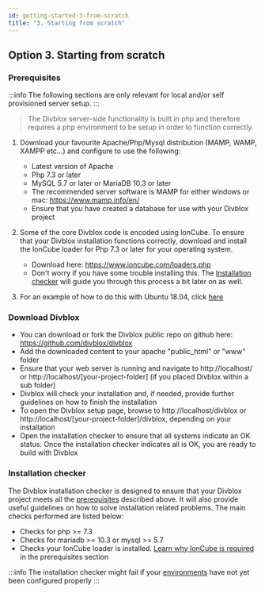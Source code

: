 ```yaml
---
id: getting-started-3-from-scratch
title: "3. Starting from scratch"
---
```




## Option 3. Starting from scratch

### Prerequisites

:::info
The following sections are only relevant for local and/or self provisioned server setup.
:::

> The Divblox server-side functionality is built in php and therefore requires a php environment to be setup in order to function correctly.

1. Download your favourite Apache/Php/Mysql distribution (MAMP, WAMP, XAMPP etc...) and configure to use the following:

    - Latest version of Apache
    - Php 7.3 or later
    - MySQL 5.7 or later or MariaDB 10.3 or later
    - The recommended server software is MAMP for either windows or mac: https://www.mamp.info/en/
    - Ensure that you have created a database for use with your Divblox project

2. Some of the core Divblox code is encoded using IonCube. To ensure that your Divblox installation functions correctly, download and install the IonCube loader for Php 7.3 or later for your operating system.

    - Download here: https://www.ioncube.com/loaders.php
    - Don't worry if you have some trouble installing this. The [Installation checker](#installation-checker) will guide you through this process a bit later on as well.

3. For an example of how to do this with Ubuntu 18.04, click [here](deployment?id=Install-Ubuntu-18.04-image)

### Download Divblox

-   You can download or fork the Divblox public repo on github here: https://github.com/divblox/divblox
-   Add the downloaded content to your apache "public_html" or "www" folder
-   Ensure that your web server is running and navigate to http://localhost/ or http://localhost/[your-project-folder] (if you placed Divblox within a sub folder)
-   Divblox will check your installation and, if needed, provide further guidelines on how to finish the installation
-   To open the Divblox setup page, browse to http://localhost/divblox or http://localhost/[your-project-folder]/divblox, depending on your installation
-   Open the installation checker to ensure that all systems indicate an OK status. Once the installation checker indicates all is OK, you are ready to build with Divblox

### Installation checker

The Divblox installation checker is designed to ensure that your Divblox project meets all the [prerequisites](#prerequisites) described above. It will also provide useful guidelines on how to solve installation related problems.
The main checks performed are listed below:

-   Checks for php >= 7.3
-   Checks for mariadb >= 10.3 or mysql >= 5.7
-   Checks your IonCube loader is installed. [Learn why IonCube is required](#prerequisites) in the prerequisites section

:::info
The installation checker might fail if your [environments](the-basics.md?id=environments) have not yet been configured properly
:::
